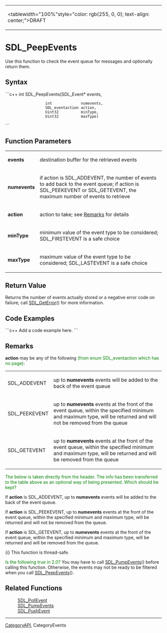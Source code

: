 <!-- pragma section-numbers off -->
<!-- pragma disable-camelcase -->
{|
|<tablewidth="100%"style="color: rgb(255, 0, 0); text-align: center;">DRAFT 
|}


= SDL_PeepEvents =
Use this function to check the event queue for messages and optionally return them.


== Syntax ==
```c++
int SDL_PeepEvents(SDL_Event*      events,
                   int             numevents,
                   SDL_eventaction action,
                   Uint32          minType,
                   Uint32          maxType)
```

== Function Parameters ==
{|
|'''events'''    
| destination buffer for the retrieved events 
|-
|'''numevents''' 
| if action is SDL_ADDEVENT, the number of events to add back to the event queue; if action is SDL_PEEKEVENT or SDL_GETEVENT, the maximum number of events to retrieve  
|-
|'''action'''    
| action to take; see [[#action|Remarks]] for details 
|-
|'''minType'''   
| minimum value of the event type to be considered; SDL_FIRSTEVENT is a safe choice 
|-
|'''maxType'''   
| maximum value of the event type to be considered; SDL_LASTEVENT is a safe choice 
|}

== Return Value ==
Returns the number of events actually stored or a negative error code on failure; call [[SDL_GetError]]() for more information.

== Code Examples ==
```c++
Add a code example here.
```

== Remarks ==
<span id="action"></span> '''action''' may be any of the following <span style="color: green;">(from enum SDL_eventaction which has no page)</span>:
{|
|SDL_ADDEVENT 
|up to '''numevents''' events will be added to the back of the event queue 
|-
|SDL_PEEKEVENT 
|up to '''numevents''' events at the front of the event queue, within the specified minimum and maximum type, will be returned and will not be removed from the queue
|-
|SDL_GETEVENT 
|up to '''numevents''' events at the front of the event queue, within the specified minimum and maximum type, will be returned and will be removed from the queue
|}


<span style="color: green;">The below is taken directly from the header.  The info has been transferred to the table above as an optional way of being presented.  Which should be kept?</span>

If '''action''' is SDL_ADDEVENT, up to '''numevents''' events will be added to the back of the event queue.

If '''action''' is SDL_PEEKEVENT, up to '''numevents''' events at the front of the event queue, within the specified minimum and maximum type, will be returned and will not be removed from the queue.

If '''action''' is SDL_GETEVENT, up to '''numevents''' events at the front of the event queue, within the specified minimum and maximum type, will be returned and will be removed from the queue.


{i} This function is thread-safe.

<span style="color: green;">Is the following true in 2.0?</span> You may have to call [[SDL_PumpEvents]]() before calling this function. Otherwise, the events may not be ready to be filtered when you call [[SDL_PeepEvents]]().

== Related Functions ==
: [[SDL_PollEvent]]
: [[SDL_PumpEvents]]
: [[SDL_PushEvent]]

----
[[CategoryAPI]], CategoryEvents
